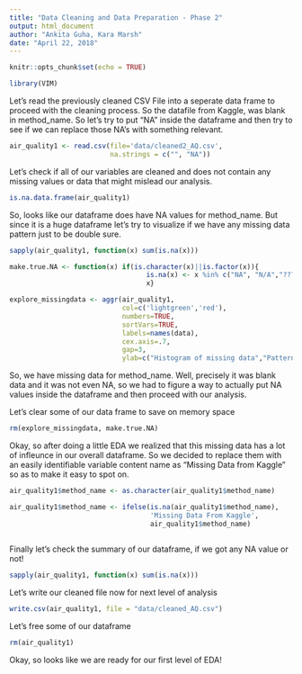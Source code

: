 ```yaml
---
title: "Data Cleaning and Data Preparation - Phase 2"
output: html_document
author: "Ankita Guha, Kara Marsh"
date: "April 22, 2018"
---
```


```r
knitr::opts_chunk$set(echo = TRUE)
```

```r
library(VIM)
```

Let's read the previously cleaned CSV File into a seperate data frame to 
proceed with the cleaning process. So the datafile from Kaggle, was blank 
in method_name. So let's try to put "NA" inside the dataframe and then try 
to see if we can replace those NA's with something relevant. 

```r
air_quality1 <- read.csv(file='data/cleaned2_AQ.csv', 
                         na.strings = c("", "NA"))
```

Let's check if all of our variables are cleaned and does not contain any 
missing values or data that might mislead our analysis.

```r
is.na.data.frame(air_quality1)
```

So, looks like our dataframe does have NA values for method_name. But 
since it is a huge dataframe let's try to visualize if we have any missing
data pattern just to be double sure. 

```r
sapply(air_quality1, function(x) sum(is.na(x)))
```

```r
make.true.NA <- function(x) if(is.character(x)||is.factor(x)){
                                  is.na(x) <- x %in% c("NA", "N/A","???"); x} else {
                                  x}
```



```r

explore_missingdata <- aggr(air_quality1, 
                            col=c('lightgreen','red'), 
                            numbers=TRUE, 
                            sortVars=TRUE, 
                            labels=names(data),
                            cex.axis=.7, 
                            gap=3, 
                            ylab=c("Histogram of missing data","Pattern"))
```
So, we have missing data for method_name. Well, precisely it was blank data 
and it was not even NA, so we had to figure a way to actually put NA values 
inside the dataframe and then proceed with our analysis. 


Let's clear some of our data frame to save on memory space

```r
rm(explore_missingdata, make.true.NA)
```

Okay, so after doing a little EDA we realized that this missing data has a 
lot of infleunce in our overall dataframe. So we decided to replace them with 
an easily identifiable variable content name as "Missing Data from Kaggle" so 
as to make it easy to spot on. 
```r
air_quality1$method_name <- as.character(air_quality1$method_name)

air_quality1$method_name <- ifelse(is.na(air_quality1$method_name),
                                   'Missing Data From Kaggle', 
                                   air_quality1$method_name)
 
```


Finally let's check the summary of our dataframe, if we got any NA value or 
not!

```r
sapply(air_quality1, function(x) sum(is.na(x)))
```

Let's write our cleaned file now for next level of analysis

```r
write.csv(air_quality1, file = "data/cleaned_AQ.csv")
```

Let's free some of our dataframe

```r
rm(air_quality1)
```

Okay, so looks like we are ready for our first level of EDA!  

